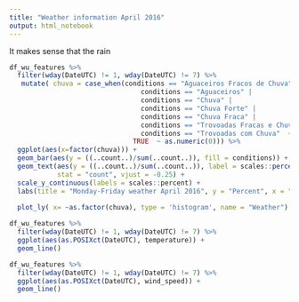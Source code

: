 ```yaml
---
title: "Weather information April 2016"
output: html_notebook
---
```

It makes sense that the rain 

```r
df_wu_features %>% 
  filter(wday(DateUTC) != 1, wday(DateUTC) != 7) %>% 
   mutate( chuva = case_when(conditions == "Aguaceiros Fracos de Chuva" |
                                 conditions == "Aguaceiros" |
                                 conditions == "Chuva" |
                                 conditions == "Chuva Forte" |
                                 conditions == "Chuva Fraca" |
                                 conditions == "Trovoadas Fracas e Chuva" |
                                 conditions == "Trovoadas com Chuva"  ~ as.numeric(1), 
                               TRUE  ~ as.numeric(0))) %>% 
  ggplot(aes(x=factor(chuva))) + 
  geom_bar(aes(y = ((..count..)/sum(..count..)), fill = conditions)) +
  geom_text(aes(y = ((..count..)/sum(..count..)), label = scales::percent((..count..)/sum(..count..))),
            stat = "count", vjust = -0.25) +
  scale_y_continuous(labels = scales::percent) +
  labs(title = "Monday-Friday weather April 2016", y = "Percent", x = "Rain")
  
  plot_ly( x= ~as.factor(chuva), type = 'histogram', name = "Weather")
```

```r
df_wu_features %>% 
  filter(wday(DateUTC) != 1, wday(DateUTC) != 7) %>% 
  ggplot(aes(as.POSIXct(DateUTC), temperature)) + 
  geom_line()  
```
```r
df_wu_features %>% 
  filter(wday(DateUTC) != 1, wday(DateUTC) != 7) %>% 
  ggplot(aes(as.POSIXct(DateUTC), wind_speed)) + 
  geom_line() 
  
```














